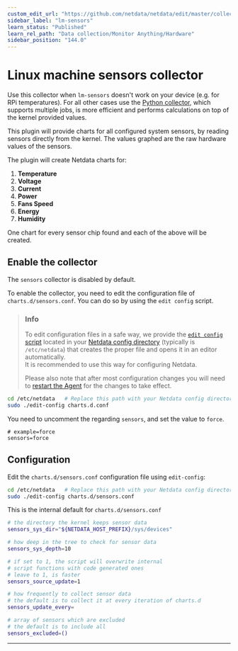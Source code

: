 ```yaml
---
custom_edit_url: "https://github.com/netdata/netdata/edit/master/collectors/charts.d.plugin/sensors/README.md"
sidebar_label: "lm-sensors"
learn_status: "Published"
learn_rel_path: "Data collection/Monitor Anything/Hardware"
sidebar_position: "144.0"
---
```

# Linux machine sensors collector

Use this collector when `lm-sensors` doesn't work on your device (e.g. for RPi temperatures).
For all other cases use the [Python collector](https://github.com/netdata/netdata/blob/master/collectors/python.d.plugin/sensors), which supports multiple
jobs, is more efficient and performs calculations on top of the kernel provided values.

This plugin will provide charts for all configured system sensors, by reading sensors directly from the kernel.
The values graphed are the raw hardware values of the sensors.

The plugin will create Netdata charts for:

1. **Temperature**
2. **Voltage**
3. **Current**
4. **Power**
5. **Fans Speed**
6. **Energy**
7. **Humidity**

One chart for every sensor chip found and each of the above will be created.

## Enable the collector

The `sensors` collector is disabled by default.

To enable the collector, you need to edit the configuration file of `charts.d/sensors.conf`. You can do so by using the `edit config` script.  

> ### Info
>
> To edit configuration files in a safe way, we provide the [`edit config` script](/docs/getting-started/manage-and-configure/configuration#use-edit-config-to-edit-configuration-files) located in your [Netdata config directory](/docs/getting-started/manage-and-configure/configuration#the-netdata-config-directory) (typically is `/etc/netdata`) that creates the proper file and opens it in an editor automatically.  
> It is recommended to use this way for configuring Netdata.
>
> Please also note that after most configuration changes you will need to [restart the Agent](/docs/getting-started/manage-and-configure/start-stop-or-restart-the-netdata-agent) for the changes to take effect.

```bash
cd /etc/netdata   # Replace this path with your Netdata config directory, if different
sudo ./edit-config charts.d.conf
```

You need to uncomment the regarding `sensors`, and set the value to `force`.

```shell
# example=force
sensors=force
```

## Configuration

Edit the `charts.d/sensors.conf` configuration file using `edit-config`:

```bash
cd /etc/netdata   # Replace this path with your Netdata config directory, if different
sudo ./edit-config charts.d/sensors.conf
```

This is the internal default for `charts.d/sensors.conf`

```sh
# the directory the kernel keeps sensor data
sensors_sys_dir="${NETDATA_HOST_PREFIX}/sys/devices"

# how deep in the tree to check for sensor data
sensors_sys_depth=10

# if set to 1, the script will overwrite internal
# script functions with code generated ones
# leave to 1, is faster
sensors_source_update=1

# how frequently to collect sensor data
# the default is to collect it at every iteration of charts.d
sensors_update_every=

# array of sensors which are excluded
# the default is to include all
sensors_excluded=()
```

---
